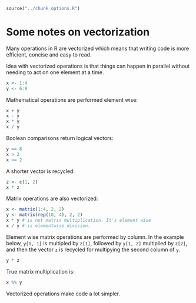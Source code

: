 ```{r, include = FALSE}
source("../chunk_options.R")
```
# Some notes on vectorization

Many operations in R are vectorized which means that writing code is more efficient, concise and easy to read.

Idea with vectorized operations is that things can happen in parallel without needing to act on one element at a time.

```{r}
x <- 1:4
y <- 6:9 
```

Mathematical operations are performed element wise:

```{r}
x + y
x - y
x * y
x / y
```

Boolean comparisons return logical vectors:

```{r}
y == 8
x > 2
x >= 2
```

A shorter vector is recycled:

```{r}
z <- c(1, 2)
x * z
```

Matrix operations are also vectorized:

```{r}
x <- matrix(1:4, 2, 2)
y <- matrix(rep(10, 4), 2, 2)
x * y # is not matrix multiplication. It's element wise
x / y # is elementwise division.
```

Element wise matrix operations are performed by column. In the example below, `y[1, 1]` is multipled by `z[1]`, followed by `y[1, 2]` multiplied by `z[2]`, and then the vector `z` is recycled for multipying the second column of `y`.

```{r}
y * z
```

True matrix multiplication is:

```{r}
x %% y
```

Vectorized operations make code a lot simpler.




